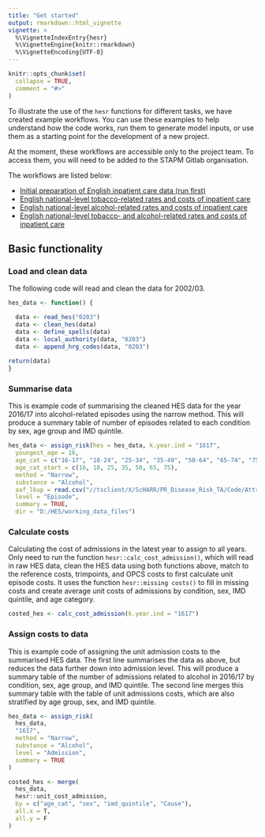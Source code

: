 ```yaml
---
title: "Get started"
output: rmarkdown::html_vignette
vignette: >
  %\VignetteIndexEntry{hesr}
  %\VignetteEngine{knitr::rmarkdown}
  %\VignetteEncoding{UTF-8}
---
```


```r
knitr::opts_chunk$set(
  collapse = TRUE,
  comment = "#>"
)
```

To illustrate the use of the `hesr` functions for different tasks, we have created example workflows. You can use these examples to help understand how the code works, run them to generate model inputs, or use them as a starting point for the development of a new project.    

At the moment, these workflows are accessible only to the project team. To access them, you will need to be added to the STAPM Gitlab organisation.  

The workflows are listed below:  

- [Initial preparation of English inpatient care data (run first)](https://gitlab.com/stapm/model-inputs/hosp_eng_data_cleaning)  
- [English national-level tobacco-related rates and costs of inpatient care](https://gitlab.com/stapm/model-inputs/hosp_tob_eng_nat)  
- [English national-level alcohol-related rates and costs of inpatient care](https://gitlab.com/stapm/model-inputs/hosp_alc_eng_nat)  
- [English national-level tobacco- and alcohol-related rates and costs of inpatient care](https://gitlab.com/stapm/model-inputs/hosp_tobalc_eng_nat)  


## Basic functionality

### Load and clean data
The following code will read and clean the data for 2002/03.  

```r
hes_data <- function() {

  data <- read_hes("0203")
  data <- clean_hes(data)
  data <- define_spells(data)
  data <- local_authority(data, "0203")
  data <- append_hrg_codes(data, "0203")
  
return(data)
}
```

### Summarise data
This is example code of summarising the cleaned HES data for the year 2016/17 into alcohol-related episodes using the narrow method. This will produce a summary table of number of episodes related to each condition by sex, age group and IMD quintile.  

```r
hes_data <- assign_risk(hes = hes_data, k.year.ind = "1617", 
  youngest_age = 16,
  age_cat = c("16-17", "18-24", "25-34", "35-49", "50-64", "65-74", "75-89"),
  age_cat_start = c(16, 18, 25, 35, 50, 65, 75),
  method = "Narrow", 
  substance = "Alcohol",
  aaf_lkup = read.csv("//tsclient/X/ScHARR/PR_Disease_Risk_TA/Code/Attributable_fractions/Alcohol_attributable_fractions/Output/Archive/aafs_long_2016.csv"),
  level = "Episode", 
  summary = TRUE,  
  dir = "D:/HES/working_data_files")
```

### Calculate costs 
Calculating the cost of admissions in the latest year to assign to all years. Only need to run the function `hesr::calc_cost_admission()`, which will read in raw HES data, clean the HES data using both functions above, match to the reference costs, trimpoints, and OPCS costs to first calculate unit episode costs. It uses the function `hesr::missing costs()` to fill in missing costs and create average unit costs of admissions by condition, sex, IMD quintile, and age category.    

```r
costed_hes <- calc_cost_admission(k.year.ind = "1617")
```  

### Assign costs to data
This is example code of assigning the unit admission costs to the summarised HES data. The first line summarises the data as above, but reduces the data further down into admission level. This will produce a summary table of the number of admissions related to alcohol in 2016/17 by condition, sex, age group, and IMD quintile. The second line merges this summary table with the table of unit admissions costs, which are also stratified by age group, sex, and IMD quintile. 

```r
hes_data <- assign_risk(
  hes_data,
  "1617",
  method = "Narrow",
  substance = "Alcohol",
  level = "Admission",
  summary = TRUE
)

costed_hes <- merge(
  hes_data,
  hesr::unit_cost_admission,
  by = c("age_cat", "sex", "imd_quintile", "Cause"),
  all.x = T,
  all.y = F
)
```


